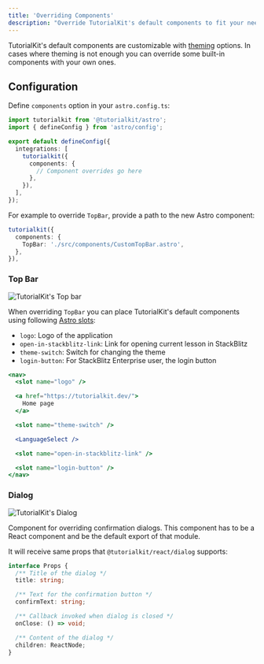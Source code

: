 ```yaml
---
title: 'Overriding Components'
description: "Override TutorialKit's default components to fit your needs."
---
```


TutorialKit's default components are customizable with [theming](/reference/theming/) options.
In cases where theming is not enough you can override some built-in components with your own ones.

## Configuration

Define `components` option in your `astro.config.ts`:

```ts
import tutorialkit from '@tutorialkit/astro';
import { defineConfig } from 'astro/config';

export default defineConfig({
  integrations: [
    tutorialkit({
      components: {
        // Component overrides go here
      },
    }),
  ],
});
```

For example to override `TopBar`, provide a path to the new Astro component:

```ts
tutorialkit({
  components: {
    TopBar: './src/components/CustomTopBar.astro',
  },
}),
```

### Top Bar

<Image src={uiTopBar} alt="TutorialKit's Top bar" />

When overriding `TopBar` you can place TutorialKit's default components using following [Astro slots](https://docs.astro.build/en/basics/astro-components/#named-slots):

- `logo`: Logo of the application
- `open-in-stackblitz-link`: Link for opening current lesson in StackBlitz
- `theme-switch`:  Switch for changing the theme
- `login-button`: For StackBlitz Enterprise user, the login button

```jsx title="src/components/CustomTopBar.astro"
<nav>
  <slot name="logo" />

  <a href="https://tutorialkit.dev/">
    Home page
  </a>

  <slot name="theme-switch" />

  <LanguageSelect />

  <slot name="open-in-stackblitz-link" />

  <slot name="login-button" />
</nav>
```

### Dialog

<Image src={uiDialog} alt="TutorialKit's Dialog" />

Component for overriding confirmation dialogs. This component has to be a React component and be the default export of that module.

It will receive same props that `@tutorialkit/react/dialog` supports:

```ts
interface Props {
  /** Title of the dialog */
  title: string;

  /** Text for the confirmation button */
  confirmText: string;

  /** Callback invoked when dialog is closed */
  onClose: () => void;

  /** Content of the dialog */
  children: ReactNode;
}
```